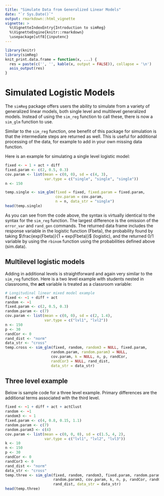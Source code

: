 ```yaml
---
title: "Simulate Data from Generalized Linear Models"
date: "`r Sys.Date()`"
output: rmarkdown::html_vignette
vignette: >
  %\VignetteIndexEntry{Introduction to simReg}
  %\VignetteEngine{knitr::rmarkdown}
  \usepackage[utf8]{inputenc}
---
```

```r
library(knitr)
library(simReg)
knit_print.data.frame = function(x, ...) {
  res = paste(c('', '', kable(x, output = FALSE)), collapse = '\n')
  asis_output(res)
}
```

# Simulated Logistic Models
The `simReg` package offers users the ability to simulate from a variety of generalized linear models, both single level and multilevel generalized models. Instead of using the `sim_reg` function to call these, there is now a `sim_glm` function to use. 

Similar to the `sim_reg` function, one benefit of this package for simulation is that the intermediate steps are returned as well. This is useful for additional processing of the data, for example to add in your own missing data function.

Here is an example for simulating a single level logistic model:

```r
fixed <- ~ 1 + act + diff
fixed.param <- c(2, 0.5, 0.3)
cov.param <- list(mean = c(0, 0), sd = c(4, 3), 
                  var.type = c("single", "single", "single"))
n <- 150

temp.single <- sim_glm(fixed = fixed, fixed.param = fixed.param, 
                       cov.param = cov.param, 
                       n = n, data_str = "single")
head(temp.single)
```

As you can see from the code above, the syntax is virtually identical to the syntax for the `sim_reg` function. The largest difference is the omission of the `error_var` and `rand_gen` commands. The returned data frame includes the response variable in the logistic function (Fbeta), the probability found by taking $\frac{exp(Fbeta)}{1 + exp(Fbeta)}$ (logistic), and the returned 0/1 variable by using the `rbinom` function using the probabilities defined above (sim.data).

## Multilevel logistic models
Adding in additional levels is straightforward and again very similar to the `sim_reg` function. Here is a two level example with students nested in classrooms, the **act** variable is treated as a classroom variable:

```r
# Longitudinal linear mixed model example
fixed <- ~1 + diff + act
random <- ~1 
fixed.param <- c(2, 0.5, 0.3)
random.param <- c(7)
cov.param <- list(mean = c(0, 0), sd = c(2, 1.4), 
                  var.type = c("lvl1", "lvl2"))
n <- 150
p <- 30
randCor <- 0
rand_dist <- "norm"
data_str <- "cross"
temp.cross <- sim_glm(fixed, random, random3 = NULL, fixed.param,
                     random.param, random.param3 = NULL,
                     cov.param, k = NULL, n, p, randCor, 
                     randCor3 = NULL, rand_dist, 
                     data_str = data_str)
```

## Three level example
Below is sample code for a three level example. Primary differences are the additional terms associated with the third level.

```r
fixed <- ~1 + diff + act + actClust
random <- ~1
random3 <- ~ 1
fixed.param <- c(4, 0.8, 0.15, 1.1)
random.param <- c(7)
random.param3 <- c(4)
cov.param <- list(mean = c(0, 0, 0), sd = c(1.5, 4, 2),
                  var.type = c("lvl1", "lvl2", "lvl3"))
k <- 10
n <- 150
p <- 30
randCor <- 0
randCor3 <- 0
rand_dist <- "norm"
data_str <- "cross"
temp.three <- sim_glm(fixed, random, random3, fixed.param, random.param,
                      random.param3, cov.param, k, n, p, randCor, randCor3, 
                      rand_dist, data_str = data_str)
head(temp.three)
```



